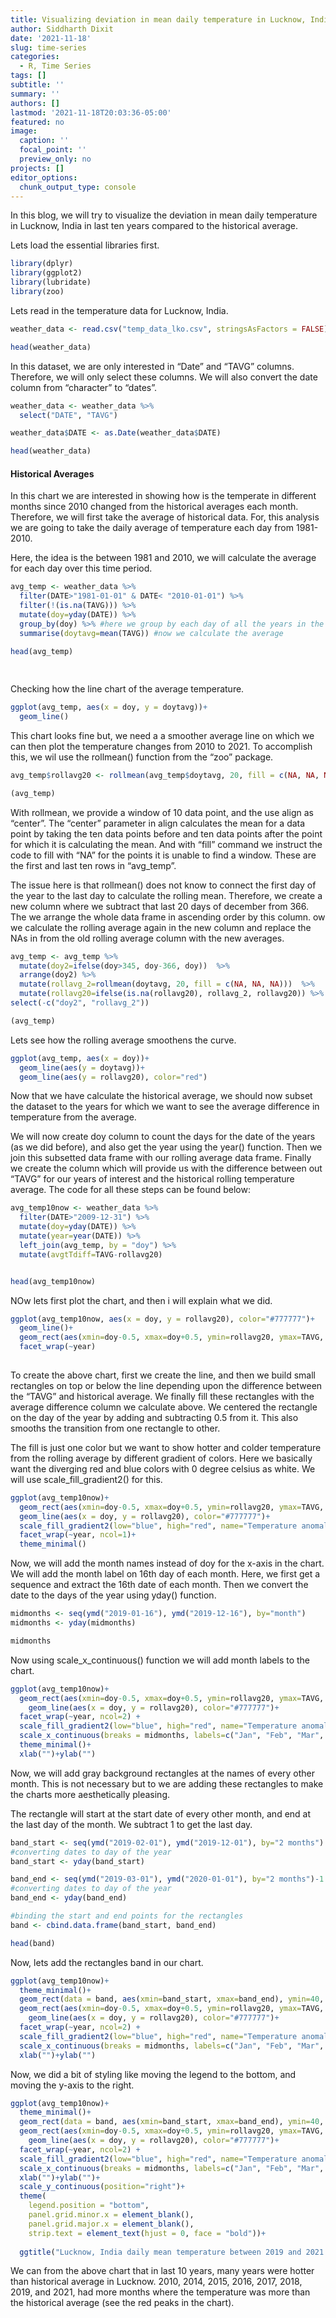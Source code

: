 ```yaml
---
title: Visualizing deviation in mean daily temperature in Lucknow, India from the historical average 
author: Siddharth Dixit
date: '2021-11-18'
slug: time-series
categories:
  - R, Time Series
tags: []
subtitle: ''
summary: ''
authors: []
lastmod: '2021-11-18T20:03:36-05:00'
featured: no
image:
  caption: ''
  focal_point: ''
  preview_only: no
projects: []
editor_options: 
  chunk_output_type: console
---
```


In this blog, we will try to visualize the deviation in mean daily temperature in Lucknow, India in last ten years compared to the historical average.

Lets load the essential libraries first.

```r
library(dplyr)
library(ggplot2)
library(lubridate)
library(zoo)

```

Lets read in the temperature data for Lucknow, India.

```r
weather_data <- read.csv("temp_data_lko.csv", stringsAsFactors = FALSE)

head(weather_data)

```

In this dataset, we are only interested in "Date" and "TAVG" columns. Therefore, we will only select these columns. We will also convert the date column from "character" to "dates".

```r

weather_data <- weather_data %>% 
  select("DATE", "TAVG")

weather_data$DATE <- as.Date(weather_data$DATE)

head(weather_data)

```

#### Historical Averages

In this chart we are interested in showing how is the temperate in different months since 2010 changed from the historical averages each month. Therefore, we will first take the average of historical data. For, this analysis we are going to take the daily average of temperature each day from 1981-2010. 

Here, the idea is the between 1981 and 2010, we will calculate the average for each day over this time period.

```r

avg_temp <- weather_data %>% 
  filter(DATE>"1981-01-01" & DATE< "2010-01-01") %>% 
  filter(!(is.na(TAVG))) %>% 
  mutate(doy=yday(DATE)) %>% 
  group_by(doy) %>% #here we group by each day of all the years in the time period
  summarise(doytavg=mean(TAVG)) #now we calculate the average

head(avg_temp)
  
  

```

Checking how the line chart of the average temperature.
```r

ggplot(avg_temp, aes(x = doy, y = doytavg))+
  geom_line()

```
This chart looks fine but, we need a a smoother average line on which we can then plot the temperature changes from 2010 to 2021. To accomplish this, we wil use the rollmean() function from the "zoo" package.

```r

avg_temp$rollavg20 <- rollmean(avg_temp$doytavg, 20, fill = c(NA, NA, NA), align = "center")

(avg_temp)

```

With rollmean, we provide a window of 10 data point, and the use align as "center". The "center" parameter in align calculates the mean for a data point by taking the ten data points before and ten data points after the point for which it is calculating the mean. And with "fill" command we instruct the code to fill with "NA" for the points it is unable to find a window. These are the first and last ten rows in "avg_temp". 

The issue here is that rollmean() does not know to connect the first day of the year to the last day to calculate the rolling mean. Therefore, we create a new column where we subtract that last 20 days of december from 366. The we arrange the whole data frame in ascending order by this column. ow we calculate the rolling average again in the new column and replace the NAs in  from the old rolling average column with the new averages.

```r

avg_temp <- avg_temp %>% 
  mutate(doy2=ifelse(doy>345, doy-366, doy))  %>% 
  arrange(doy2) %>% 
  mutate(rollavg_2=rollmean(doytavg, 20, fill = c(NA, NA, NA)))  %>% 
  mutate(rollavg20=ifelse(is.na(rollavg20), rollavg_2, rollavg20)) %>%  
select(-c("doy2", "rollavg_2")) 

(avg_temp)
```
Lets see how the rolling average smoothens the curve.

```r

ggplot(avg_temp, aes(x = doy))+
  geom_line(aes(y = doytavg))+
  geom_line(aes(y = rollavg20), color="red")

```
Now that we have calculate the historical average, we should now subset the dataset to the years for which we want to see the average difference in temperature from the average. 

We will now create doy column to count the days for the date of the years (as we did before), and also get the year using the year() function. Then we join this subsetted data frame with our rolling average data frame. Finally we create the column which will provide us with the difference between out "TAVG" for our years of interest and the historical rolling temperature average. The code for all these steps can be found  below: 

```r

avg_temp10now <- weather_data %>% 
  filter(DATE>"2009-12-31") %>% 
  mutate(doy=yday(DATE)) %>% 
  mutate(year=year(DATE)) %>% 
  left_join(avg_temp, by = "doy") %>% 
  mutate(avgtTdiff=TAVG-rollavg20)


head(avg_temp10now)

```
NOw lets first plot the chart, and then i will explain what we did.

```r

ggplot(avg_temp10now, aes(x = doy, y = rollavg20), color="#777777")+
  geom_line()+
  geom_rect(aes(xmin=doy-0.5, xmax=doy+0.5, ymin=rollavg20, ymax=TAVG, fill=avgtTdiff))+
  facet_wrap(~year)
  

```
To create the above chart, first we create the line, and then we build small rectangles on top or below the line depending upon the difference between the "TAVG" and historical average. We finally fill these rectangles with the average difference column we calculate above. We centered the rectangle on the day of the year by adding and subtracting 0.5 from it. This also smooths the transition from one rectangle to other. 

The fill is just one color but we want to show hotter and colder temperature from the rolling average by different gradient of colors. Here we basically want the diverging red and blue colors with 0 degree celsius as white. We will use scale_fill_gradient2() for this. 

```r
ggplot(avg_temp10now)+
  geom_rect(aes(xmin=doy-0.5, xmax=doy+0.5, ymin=rollavg20, ymax=TAVG, fill=avgtTdiff))+
  geom_line(aes(x = doy, y = rollavg20), color="#777777")+
  scale_fill_gradient2(low="blue", high="red", name="Temperature anomaly", breaks=c(10,5,0,-5,-10))+
  facet_wrap(~year, ncol=1)+
  theme_minimal()

```
Now, we will add the month names instead of doy for the x-axis in the chart. We will add the month label on 16th day of each month. Here, we first get a sequence and extract the 16th date of each month. Then we convert the date to the days of the year using yday() function.

```r
midmonths <- seq(ymd("2019-01-16"), ymd("2019-12-16"), by="month")
midmonths <- yday(midmonths)

midmonths

```
Now using scale_x_continuous() function we will add month labels to the chart.

```r

ggplot(avg_temp10now)+
  geom_rect(aes(xmin=doy-0.5, xmax=doy+0.5, ymin=rollavg20, ymax=TAVG, fill=avgtTdiff))+
    geom_line(aes(x = doy, y = rollavg20), color="#777777")+
  facet_wrap(~year, ncol=2) +
  scale_fill_gradient2(low="blue", high="red", name="Temperature anomaly", breaks=c(10,5,0,-5,-10))+
  scale_x_continuous(breaks = midmonths, labels=c("Jan", "Feb", "Mar", "Apr", "May", "Jun", "Jul", "Aug", "Sep", "Oct", "Nov", "Dec"))+
  theme_minimal()+
  xlab("")+ylab("")


```
Now, we will add gray background rectangles at the names of every other month. This is not necessary but to we are adding these rectangles to make the charts more aesthetically pleasing. 

The rectangle will start at the start date of every other month, and end at the last day of the month. We subtract 1 to get the last day.

```r

band_start <- seq(ymd("2019-02-01"), ymd("2019-12-01"), by="2 months") 
#converting dates to day of the year
band_start <- yday(band_start)

band_end <- seq(ymd("2019-03-01"), ymd("2020-01-01"), by="2 months")-1
#converting dates to day of the year
band_end <- yday(band_end)

#binding the start and end points for the rectangles
band <- cbind.data.frame(band_start, band_end)

head(band)

```

Now, lets add the rectangles band in our chart.

```r

ggplot(avg_temp10now)+
  theme_minimal()+
  geom_rect(data = band, aes(xmin=band_start, xmax=band_end), ymin=40, ymax=110, fill="#cccccc", alpha=0.5)+
  geom_rect(aes(xmin=doy-0.5, xmax=doy+0.5, ymin=rollavg20, ymax=TAVG, fill=avgtTdiff))+
    geom_line(aes(x = doy, y = rollavg20), color="#777777")+
  facet_wrap(~year, ncol=2) +
  scale_fill_gradient2(low="blue", high="red", name="Temperature anomaly", breaks=c(10,5,0,-5,-10))+
  scale_x_continuous(breaks = midmonths, labels=c("Jan", "Feb", "Mar", "Apr", "May", "Jun", "Jul", "Aug", "Sep", "Oct", "Nov", "Dec"))+
  xlab("")+ylab("")

```

Now, we did a bit of styling like moving the legend to the bottom, and moving the y-axis to the right.

```r
ggplot(avg_temp10now)+
  theme_minimal()+
  geom_rect(data = band, aes(xmin=band_start, xmax=band_end), ymin=40, ymax=110, fill="#cccccc", alpha=0.5)+
  geom_rect(aes(xmin=doy-0.5, xmax=doy+0.5, ymin=rollavg20, ymax=TAVG, fill=avgtTdiff))+
    geom_line(aes(x = doy, y = rollavg20), color="#777777")+
  facet_wrap(~year, ncol=2) +
  scale_fill_gradient2(low="blue", high="red", name="Temperature anomaly", breaks=c(10,5,0,-5,-10))+
  scale_x_continuous(breaks = midmonths, labels=c("Jan", "Feb", "Mar", "Apr", "May", "Jun", "Jul", "Aug", "Sep", "Oct", "Nov", "Dec"))+
  xlab("")+ylab("")+
  scale_y_continuous(position="right")+
  theme(
    legend.position = "bottom",
    panel.grid.minor.x = element_blank(),
    panel.grid.major.x = element_blank(),
    strip.text = element_text(hjust = 0, face = "bold"))+
  
  ggtitle("Lucknow, India daily mean temperature between 2019 and 2021 \n (compared to 1981-2010 average)")


```

We can from the above chart that in last 10 years, many years were hotter than historical average in Lucknow. 2010, 2014, 2015, 2016, 2017, 2018, 2019, and 2021, had more months where the temperature was more than the historical average (see the red peaks in the chart). 

